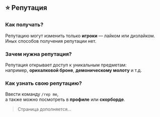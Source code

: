## ⭐ Репутация

### Как получать?
Репутацию могут изменить только **игроки** — лайком или дизлайком.  
Иных способов получения репутации нет.

### Зачем нужна репутация?
Репутация открывает доступ к уникальным предметам:  
например, **орихалковой броне**, **демоническому молоту** и т.д.

### Как узнать свою репутацию?
Ввести команду `/rep me`,  
а также можно посмотреть в **профиле** или **скорборде**.

> Страница дополняется...
